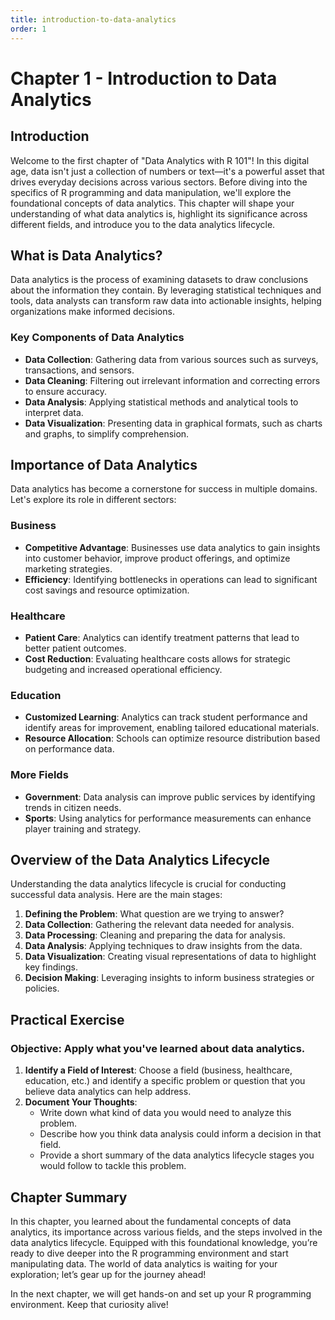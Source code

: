 ```yaml
---
title: introduction-to-data-analytics
order: 1
---
```


# Chapter 1 - Introduction to Data Analytics

## Introduction
Welcome to the first chapter of "Data Analytics with R 101"! In this digital age, data isn't just a collection of numbers or text—it's a powerful asset that drives everyday decisions across various sectors. Before diving into the specifics of R programming and data manipulation, we'll explore the foundational concepts of data analytics. This chapter will shape your understanding of what data analytics is, highlight its significance across different fields, and introduce you to the data analytics lifecycle. 

## What is Data Analytics?
Data analytics is the process of examining datasets to draw conclusions about the information they contain. By leveraging statistical techniques and tools, data analysts can transform raw data into actionable insights, helping organizations make informed decisions.
### Key Components of Data Analytics
- **Data Collection**: Gathering data from various sources such as surveys, transactions, and sensors.
- **Data Cleaning**: Filtering out irrelevant information and correcting errors to ensure accuracy.
- **Data Analysis**: Applying statistical methods and analytical tools to interpret data.
- **Data Visualization**: Presenting data in graphical formats, such as charts and graphs, to simplify comprehension.

## Importance of Data Analytics
Data analytics has become a cornerstone for success in multiple domains. Let's explore its role in different sectors:

### Business
- **Competitive Advantage**: Businesses use data analytics to gain insights into customer behavior, improve product offerings, and optimize marketing strategies.
- **Efficiency**: Identifying bottlenecks in operations can lead to significant cost savings and resource optimization.

### Healthcare
- **Patient Care**: Analytics can identify treatment patterns that lead to better patient outcomes.
- **Cost Reduction**: Evaluating healthcare costs allows for strategic budgeting and increased operational efficiency.

### Education
- **Customized Learning**: Analytics can track student performance and identify areas for improvement, enabling tailored educational materials.
- **Resource Allocation**: Schools can optimize resource distribution based on performance data.

### More Fields
- **Government**: Data analysis can improve public services by identifying trends in citizen needs.
- **Sports**: Using analytics for performance measurements can enhance player training and strategy.

## Overview of the Data Analytics Lifecycle
Understanding the data analytics lifecycle is crucial for conducting successful data analysis. Here are the main stages:

1. **Defining the Problem**: What question are we trying to answer?
2. **Data Collection**: Gathering the relevant data needed for analysis.
3. **Data Processing**: Cleaning and preparing the data for analysis.
4. **Data Analysis**: Applying techniques to draw insights from the data.
5. **Data Visualization**: Creating visual representations of data to highlight key findings.
6. **Decision Making**: Leveraging insights to inform business strategies or policies.

## Practical Exercise
### Objective: Apply what you've learned about data analytics.
1. **Identify a Field of Interest**: Choose a field (business, healthcare, education, etc.) and identify a specific problem or question that you believe data analytics can help address.
2. **Document Your Thoughts**: 
   - Write down what kind of data you would need to analyze this problem.
   - Describe how you think data analysis could inform a decision in that field. 
   - Provide a short summary of the data analytics lifecycle stages you would follow to tackle this problem.

## Chapter Summary
In this chapter, you learned about the fundamental concepts of data analytics, its importance across various fields, and the steps involved in the data analytics lifecycle. Equipped with this foundational knowledge, you’re ready to dive deeper into the R programming environment and start manipulating data. The world of data analytics is waiting for your exploration; let’s gear up for the journey ahead! 

In the next chapter, we will get hands-on and set up your R programming environment. Keep that curiosity alive!